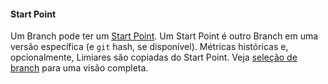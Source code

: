 #### Start Point
Um Branch pode ter um [Start Point][start point].
Um Start Point é outro Branch em uma versão específica (e `git` hash, se disponível).
Métricas históricas e, opcionalmente, Limiares são copiadas do Start Point.
Veja [seleção de branch](/pt/docs/explanation/branch-selection/) para uma visão completa.

[start point]: https://git-scm.com/docs/git-branch#Documentation/git-branch.txt-ltstart-pointgt